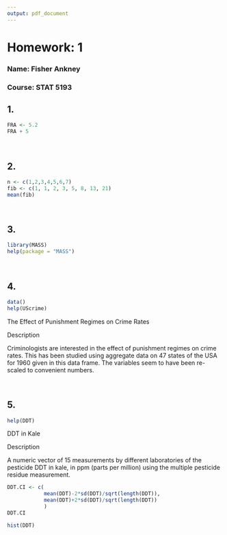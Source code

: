 ```yaml
---
output: pdf_document
---
```


# Homework: 1
### Name: Fisher Ankney
### Course: STAT 5193

## 1. 
```r
FRA <- 5.2
FRA + 5
```

<br> 

## 2.
```r
n <- c(1,2,3,4,5,6,7)
fib <- c(1, 1, 2, 3, 5, 8, 13, 21)
mean(fib)
```

<br> 

## 3.
```r
library(MASS)
help(package = "MASS")
```


<br> 

## 4.
```r
data()
help(UScrime)
```

The Effect of Punishment Regimes on Crime Rates

Description

Criminologists are interested in the effect of punishment regimes on crime rates. This has been studied using aggregate data on 47 states of the USA for 1960 given in this data frame. The variables seem to have been re-scaled to convenient numbers.

<br> 

## 5. 
```r
help(DDT)
```

DDT in Kale

Description

A numeric vector of 15 measurements by different laboratories of the pesticide DDT in kale, in ppm (parts per million) using the multiple pesticide residue measurement.


```r
DDT.CI <- c(
            mean(DDT)-2*sd(DDT)/sqrt(length(DDT)),
            mean(DDT)+2*sd(DDT)/sqrt(length(DDT))
            )
DDT.CI
```

\vspace{0.5 in}
```r
hist(DDT)
```

